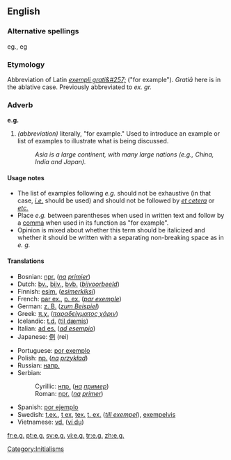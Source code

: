 {{see|eg|ég|Eg}}

==English==

===Alternative spellings===
eg., eg

===Etymology===
Abbreviation of Latin ''[[exempli grati&#257;]]'' ("for example"). ''Grati&#257;'' here is in the ablative case. Previously abbreviated to ''ex. gr.''

===Adverb===
'''e.g.'''
#''(abbreviation)'' literally, "for example."  Used to introduce an example or list of examples to illustrate what is being discussed.
#:''Asia is a large continent, with many large nations (e.g., China, India and Japan).''

====Usage notes====
*The list of examples following ''e.g.'' should not be exhaustive (in that case, ''[[i.e.]]'' should be used) and should not be followed by ''[[et cetera]]'' or ''[[etc.]]''  
*Place ''e.g.'' between parentheses when used in written text and follow by a [[comma]] when used in its function as "for example".
*Opinion is mixed about whether this term should be italicized and whether it should be written with a separating non-breaking space as in ''e. g.''

====Translations====
{{top}}
*Bosnian: [[npr.#Bosnian|npr.]] (''[[na]] [[primjer]]'')
*Dutch: [[bv.]], [[bijv.]], [[bvb.]] (''[[bijvoorbeeld]]'')
*Finnish: [[esim.]] (''[[esimerkiksi]]'')
*French: [[par ex.]], [[p. ex.]] (''[[par exemple]]'')<!-- are both right? -->
*German: [[z. B.]] (''[[zum Beispiel]]'')
*Greek: [[π.χ.]] (''[[παραδείγματος χάριν]]'')
*Icelandic: [[t.d.]] ([[til dæmis]])
*Italian: [[ad es.]] (''[[ad esempio]]'')
*Japanese: [[例]] (rei)
{{mid}}
*Portuguese: [[por exemplo]]
*Polish: [[np.]] (''[[na]] [[przykład]]'')
*Russian: [[напр.]]
*Serbian: 
*:Cyrillic: [[нпр.]] (''[[на]] [[пример]]'')
*:Roman: [[npr.]] (''[[na]] [[primer]]'')
*Spanish: [[por ejemplo]]
*Swedish: [[t.ex.]], [[t ex]], [[tex.]] [[t. ex.]] (''[[till exempel]]''), [[exempelvis]]
*Vietnamese: [[vd.]] ([[ví dụ]])
{{bottom}}

[[Category:Initialisms]]

[[fr:e.g.]]
[[pt:e.g.]]
[[sv:e.g.]]
[[vi:e.g.]]
[[tr:e.g.]]
[[zh:e.g.]]